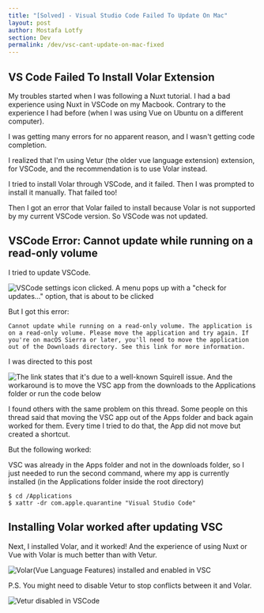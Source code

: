 ```yaml
---
title: "[Solved] - Visual Studio Code Failed To Update On Mac"
layout: post
author: Mostafa Lotfy
section: Dev
permalink: /dev/vsc-cant-update-on-mac-fixed
---
```


## VS Code Failed To Install Volar Extension

My troubles started when I was following a Nuxt tutorial. I had a bad experience using Nuxt in VSCode on my Macbook. Contrary to the experience I had before (when I was using Vue on Ubuntu on a different computer). 

I was getting many errors for no apparent reason, and I wasn't getting code completion.

I realized that I'm using Vetur (the older vue language extension) extension, for VSCode, and the recommendation is to use Volar instead.

I tried to install Volar through VSCode, and it failed. Then I was prompted to install it manually. That failed too!

Then I got an error that Volar failed to install because Volar is not supported by my current VSCode version. So VSCode was not updated.

## VSCode Error: Cannot update while running on a read-only volume

I tried to update VSCode.

![VSCode settings icon clicked. A menu pops up with a "check for updates..." option, that is about to be clicked](/images/posts/vsc-wont-update-on-mac/vsc-check-for-updates.png)

But I got this error: 

`Cannot update while running on a read-only volume. The application is on a read-only volume. Please move the application and try again. If you're on macOS Sierra or later, you'll need to move the application out of the Downloads directory. See this link for more information.`

I was directed to <CustomLink href="https://github.com/microsoft/vscode/issues/7426#issuecomment-425093469">this post</CustomLink>

![The link states that it's due to a well-known Squirell issue. And the workaround is to move the VSC app from the downloads to the Applications folder or run the code below](/images/posts/vsc-wont-update-on-mac/cannot-update-vscode-link.png)

I found others with the same problem on <CustomLink href="https://github.com/Squirrel/Squirrel.Mac/issues/182">this thread</CustomLink>. Some people on this thread said that moving the VSC app out of the Apps folder and back again worked for them. Every time I tried to do that, the App did not move but created a shortcut.

But the following worked:

VSC was already in the Apps folder and not in the downloads folder, so I just needed to run the second command, where my app is currently installed (in the Applications folder inside the root directory)

```shell
$ cd /Applications
$ xattr -dr com.apple.quarantine "Visual Studio Code"
```


## Installing Volar worked after updating VSC

Next, I installed Volar, and it worked! And the experience of using Nuxt or Vue with Volar is much better than with Vetur. 

![Volar(Vue Language Features) installed and enabled in VSC](/images/posts/vsc-wont-update-on-mac/volar-installed-vsc.png)

P.S. You might need to disable Vetur to stop conflicts between it and Volar.

![Vetur disabled in VSCode](/images/posts/vsc-wont-update-on-mac/vetur-disabled-vsc.png)